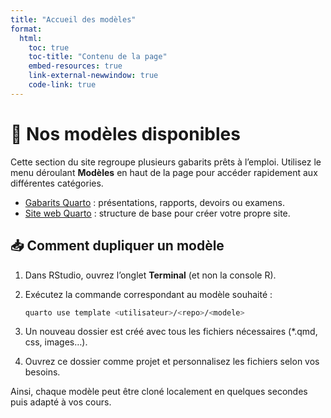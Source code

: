 ```yaml
---
title: "Accueil des modèles"
format:
  html:
    toc: true
    toc-title: "Contenu de la page"
    embed-resources: true
    link-external-newwindow: true
    code-link: true
---
```


# 🧰 Nos modèles disponibles

Cette section du site regroupe plusieurs gabarits prêts à l'emploi. Utilisez le menu déroulant **Modèles** en haut de la page pour accéder rapidement aux différentes catégories.

- [Gabarits Quarto](quarto.qmd) : présentations, rapports, devoirs ou examens.
- [Site web Quarto](site-web.qmd) : structure de base pour créer votre propre site.

## 📥 Comment dupliquer un modèle

1. Dans RStudio, ouvrez l'onglet **Terminal** (et non la console R).
2. Exécutez la commande correspondant au modèle souhaité :
   ```bash
   quarto use template <utilisateur>/<repo>/<modele>
   ```
3. Un nouveau dossier est créé avec tous les fichiers nécessaires (\*.qmd, css, images…).
4. Ouvrez ce dossier comme projet et personnalisez les fichiers selon vos besoins.

Ainsi, chaque modèle peut être cloné localement en quelques secondes puis adapté à vos cours.
